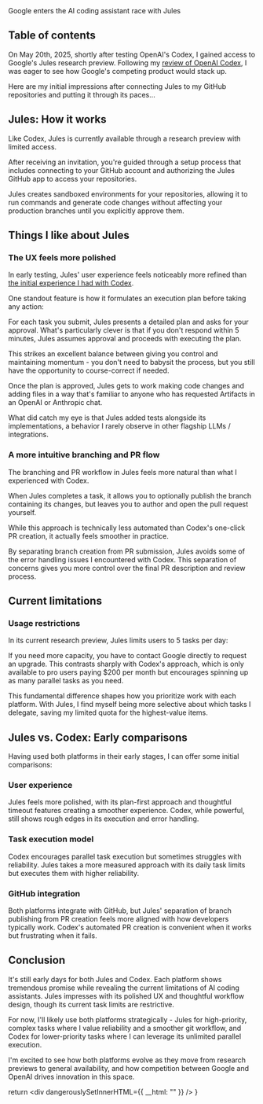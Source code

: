 <figcaption>Google enters the AI coding assistant race with Jules</figcaption>

## Table of contents 

On May 20th, 2025, shortly after testing OpenAI's Codex, I gained access to Google's Jules research preview. Following my [review of OpenAI Codex](/blog/openai-codex-review), I was eager to see how Google's competing product would stack up.

Here are my initial impressions after connecting Jules to my GitHub repositories and putting it through its paces...

## Jules: How it works

Like Codex, Jules is currently available through a research preview with limited access. 

After receiving an invitation, you're guided through a setup process that includes connecting to your GitHub account and authorizing the Jules GitHub app to access your repositories.



Jules creates sandboxed environments for your repositories, allowing it to run commands and generate code changes without affecting your production branches until you explicitly approve them.

## Things I like about Jules

### The UX feels more polished

In early testing, Jules' user experience feels noticeably more refined than [the initial experience I had with Codex](/blog/openai-codex-review). 

One standout feature is how it formulates an execution plan before taking any action:



For each task you submit, Jules presents a detailed plan and asks for your approval. What's particularly clever is that if you don't respond within 5 minutes, Jules assumes approval and proceeds with executing the plan.



This strikes an excellent balance between giving you control and maintaining momentum - you don't need to babysit the process, but you still have the opportunity to course-correct if needed.

Once the plan is approved, Jules gets to work making code changes and adding files in a way that's familiar to anyone who has requested Artifacts in an OpenAI or Anthropic chat.

What did catch my eye is that Jules added tests alongside its implementations, a behavior I rarely observe in other flagship LLMs / integrations.



### A more intuitive branching and PR flow

The branching and PR workflow in Jules feels more natural than what I experienced with Codex. 

When Jules completes a task, it allows you to optionally publish the branch containing its changes, but leaves you to author and open the pull request yourself.



While this approach is technically less automated than Codex's one-click PR creation, it actually feels smoother in practice. 

By separating branch creation from PR submission, Jules avoids some of the error handling issues I encountered with Codex. This separation of concerns gives you more control over the final PR description and review process.

## Current limitations

### Usage restrictions

In its current research preview, Jules limits users to 5 tasks per day:



If you need more capacity, you have to contact Google directly to request an upgrade. This contrasts sharply with Codex's approach, which is only available to pro users paying $200 per month but encourages spinning up as many parallel tasks as you need.

This fundamental difference shapes how you prioritize work with each platform. With Jules, I find myself being more selective about which tasks I delegate, saving my limited quota for the highest-value items.

## Jules vs. Codex: Early comparisons

Having used both platforms in their early stages, I can offer some initial comparisons:

### User experience
Jules feels more polished, with its plan-first approach and thoughtful timeout features creating a smoother experience. Codex, while powerful, still shows rough edges in its execution and error handling.

### Task execution model
Codex encourages parallel task execution but sometimes struggles with reliability. Jules takes a more measured approach with its daily task limits but executes them with higher reliability.

### GitHub integration
Both platforms integrate with GitHub, but Jules' separation of branch publishing from PR creation feels more aligned with how developers typically work. Codex's automated PR creation is convenient when it works but frustrating when it fails.

## Conclusion

It's still early days for both Jules and Codex. Each platform shows tremendous promise while revealing the current limitations of AI coding assistants. Jules impresses with its polished UX and thoughtful workflow design, though its current task limits are restrictive.

For now, I'll likely use both platforms strategically - Jules for high-priority, complex tasks where I value reliability and a smoother git workflow, and Codex for lower-priority tasks where I can leverage its unlimited parallel execution.

I'm excited to see how both platforms evolve as they move from research previews to general availability, and how competition between Google and OpenAI drives innovation in this space.


  return <div dangerouslySetInnerHTML={{ __html: "" }} />
}
